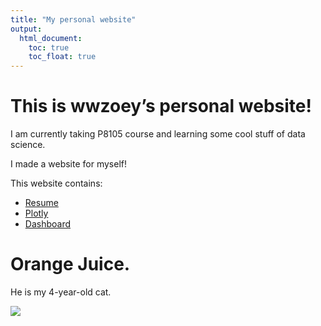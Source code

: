 ```yaml
---
title: "My personal website"
output: 
  html_document:
    toc: true
    toc_float: true
---
```


# This is wwzoey's personal website!

I am currently taking P8105 course and learning some cool stuff of data science.

I made a website for myself!

This website contains:

* [Resume](resume.html)
* [Plotly](plotly.html)
* [Dashboard](dashboard.html)

# Orange Juice.

He is my 4-year-old cat.

![](images/mycat.jpg)



